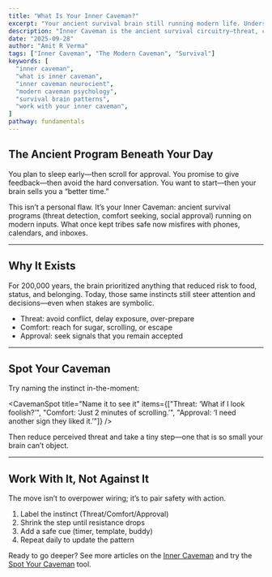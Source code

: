 ```yaml
---
title: "What Is Your Inner Caveman?"
excerpt: "Your ancient survival brain still running modern life. Understand it, spot it, and learn how to work with it—without fighting yourself."
description: "Inner Caveman is the ancient survival circuitry—threat, comfort, and approval—still shaping modern behavior. Neurocient Labs turns this into practical tools you can use daily."
date: "2025-09-28"
author: "Amit R Verma"
tags: ["Inner Caveman", "The Modern Caveman", "Survival"]
keywords: [
  "inner caveman",
  "what is inner caveman",
  "inner caveman neurocient",
  "modern caveman psychology",
  "survival brain patterns",
  "work with your inner caveman",
]
pathway: fundamentals
---
```


## The Ancient Program Beneath Your Day

You plan to sleep early—then scroll for approval. You promise to give feedback—then avoid the hard conversation. You want to start—then your brain sells you a “better time.”

This isn’t a personal flaw. It’s your Inner Caveman: ancient survival programs (threat detection, comfort seeking, social approval) running on modern inputs. What once kept tribes safe now misfires with phones, calendars, and inboxes.

---

## Why It Exists

For 200,000 years, the brain prioritized anything that reduced risk to food, status, and belonging. Today, those same instincts still steer attention and decisions—even when stakes are symbolic.

- Threat: avoid conflict, delay exposure, over-prepare
- Comfort: reach for sugar, scrolling, or escape
- Approval: seek signals that you remain accepted

---

## Spot Your Caveman

Try naming the instinct in-the-moment:

<CavemanSpot title="Name it to see it" items={["Threat: ‘What if I look foolish?’", "Comfort: ‘Just 2 minutes of scrolling.’", "Approval: ‘I need another sign they liked it.’"]} />

Then reduce perceived threat and take a tiny step—one that is so small your brain can’t object.

<MicrochallengeBox title="A Tiny Rep" description="Send a 3-line draft, not the final memo. Start a 2-minute timer and open the doc. Ask one concrete question instead of avoiding the meeting." />

---

## Work With It, Not Against It

The move isn’t to overpower wiring; it’s to pair safety with action.

1. Label the instinct (Threat/Comfort/Approval)
2. Shrink the step until resistance drops
3. Add a safe cue (timer, template, buddy)
4. Repeat daily to update the pattern

Ready to go deeper? See more articles on the [Inner Caveman](/tags/inner-caveman) and try the [Spot Your Caveman](/spot) tool.

